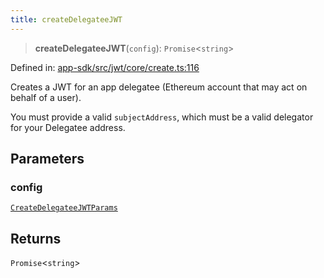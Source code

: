 ```yaml
---
title: createDelegateeJWT
---
```


> **createDelegateeJWT**(`config`): `Promise`\<`string`\>

Defined in: [app-sdk/src/jwt/core/create.ts:116](https://github.com/LIT-Protocol/Vincent/blob/73da7c01d4eb076a0ff8650f85c7adf29f486588/packages/libs/app-sdk/src/jwt/core/create.ts#L116)

Creates a JWT for an app delegatee (Ethereum account that may act on behalf of a user).

You must provide a valid `subjectAddress`, which must be a valid delegator for your Delegatee address.

## Parameters

### config

[`CreateDelegateeJWTParams`](/api-reference/app-sdk/jwt/interfaces/CreateDelegateeJWTParams)

## Returns

`Promise`\<`string`\>

